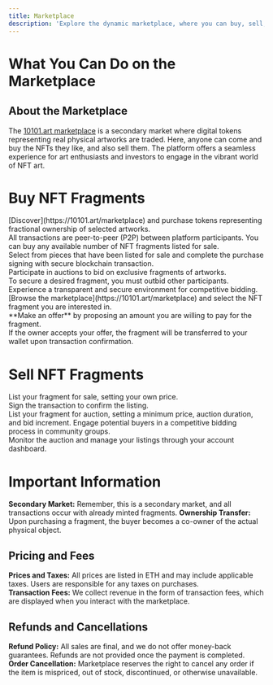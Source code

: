 ```yaml
---
title: Marketplace 
description: 'Explore the dynamic marketplace, where you can buy, sell, and manage unique art pieces in form of NFTs.'
---
```


# What You Can Do on the Marketplace

## About the Marketplace
The [10101.art marketplace](https://10101.art) is a secondary market where digital tokens representing real physical artworks are traded. Here, anyone can come and buy the NFTs they like, and also sell them. The platform offers a seamless experience for art enthusiasts and investors to engage in the vibrant world of NFT art.


# Buy NFT Fragments

<AccordionGroup>
  <Accordion title="Direct Purchase">
<Steps>
  <Step title="First Step">
[Discover](https://10101.art/marketplace) and purchase tokens representing fractional ownership of selected artworks.<br />
  </Step>
  <Step title="Second Step">
All transactions are peer-to-peer (P2P) between platform participants. You can buy any available number of NFT fragments listed for sale.<br />
  </Step>
  <Step title="Third Step">
Select from pieces that have been listed for sale and complete the purchase signing with secure blockchain transaction.<br />
  </Step>
</Steps>

  </Accordion>

  <Accordion title="Auction Purchase">
<Steps>
  <Step title="First Step">
Participate in auctions to bid on exclusive fragments of artworks.<br />
  </Step>
  <Step title="Second Step">
To secure a desired fragment, you must outbid other participants.<br />
  </Step>
  <Step title="Third Step">
Experience a transparent and secure environment for competitive bidding.<br />
  </Step>
</Steps>
  </Accordion>

  <Accordion title="Make Offers">
  <Steps>
  <Step title="First Step">
[Browse the marketplace](https://10101.art/marketplace) and select the NFT fragment you are interested in.<br />
  </Step>
  <Step title="Second Step">
**Make an offer** by proposing an amount you are willing to pay for the fragment.<br />
  </Step>
  <Step title="Third Step">
If the owner accepts your offer, the fragment will be transferred to your wallet upon transaction confirmation.  <br />
  </Step>
</Steps>
</Accordion>
</AccordionGroup>














# Sell NFT Fragments

<AccordionGroup>
  <Accordion title="List for Sale">
List your fragment for sale, setting your own price.<br />
Sign the transaction to confirm the listing.<br />
  </Accordion>

  <Accordion title="Auction Sale">
List your fragment for auction, setting a minimum price, auction duration, and bid increment.
Engage potential buyers in a competitive bidding process in community groups.<br />
Monitor the auction and manage your listings through your account dashboard.<br />
  </Accordion>
</AccordionGroup>



# Important Information

**Secondary Market:** Remember, this is a secondary market, and all transactions occur with already minted fragments.
**Ownership Transfer:** Upon purchasing a fragment, the buyer becomes a co-owner of the actual physical object.


## Pricing and Fees
**Prices and Taxes:** All prices are listed in ETH and may include applicable taxes. Users are responsible for any taxes on purchases. <br />
**Transaction Fees:** We collect revenue in the form of transaction fees, which are displayed when you interact with the marketplace. <br />


## Refunds and Cancellations
**Refund Policy:** All sales are final, and we do not offer money-back guarantees. Refunds are not provided once the payment is completed. <br />
**Order Cancellation:** Marketplace reserves the right to cancel any order if the item is mispriced, out of stock, discontinued, or otherwise unavailable. <br />